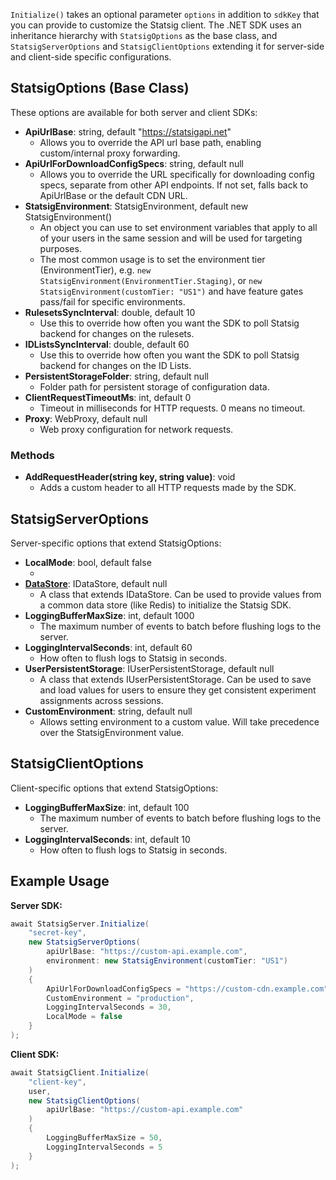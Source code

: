 
`Initialize()` takes an optional parameter `options` in addition to `sdkKey` that you can provide to customize the Statsig client. The .NET SDK uses an inheritance hierarchy with `StatsigOptions` as the base class, and `StatsigServerOptions` and `StatsigClientOptions` extending it for server-side and client-side specific configurations.

## StatsigOptions (Base Class)

These options are available for both server and client SDKs:

- **ApiUrlBase**: string, default "https://statsigapi.net"
  - Allows you to override the API url base path, enabling custom/internal proxy forwarding.
- **ApiUrlForDownloadConfigSpecs**: string, default null
  - Allows you to override the URL specifically for downloading config specs, separate from other API endpoints. If not set, falls back to ApiUrlBase or the default CDN URL.
- **StatsigEnvironment**: StatsigEnvironment, default new StatsigEnvironment()
  - An object you can use to set environment variables that apply to all of your users in the same session and will be used for targeting purposes.
  - The most common usage is to set the environment tier (EnvironmentTier), e.g. `new StatsigEnvironment(EnvironmentTier.Staging)`, or `new StatsigEnvironment(customTier: "US1")`
    and have feature gates pass/fail for specific environments.
- **RulesetsSyncInterval**: double, default 10
  - Use this to override how often you want the SDK to poll Statsig backend for changes on the rulesets.
- **IDListsSyncInterval**: double, default 60
  - Use this to override how often you want the SDK to poll Statsig backend for changes on the ID Lists.
- **PersistentStorageFolder**: string, default null
  - Folder path for persistent storage of configuration data.
- **ClientRequestTimeoutMs**: int, default 0
  - Timeout in milliseconds for HTTP requests. 0 means no timeout.
- **Proxy**: WebProxy, default null
  - Web proxy configuration for network requests.

### Methods

- **AddRequestHeader(string key, string value)**: void
  - Adds a custom header to all HTTP requests made by the SDK.

## StatsigServerOptions

Server-specific options that extend StatsigOptions:

- **LocalMode**: bool, default false
  - <LocalModeSnippet type="server" />
- [**DataStore**](#data-store): IDataStore, default null
  - A class that extends IDataStore. Can be used to provide values from a common data store (like Redis) to initialize the Statsig SDK.
- **LoggingBufferMaxSize**: int, default 1000
  - The maximum number of events to batch before flushing logs to the server.
- **LoggingIntervalSeconds**: int, default 60
  - How often to flush logs to Statsig in seconds.
- **UserPersistentStorage**: IUserPersistentStorage, default null
  - A class that extends IUserPersistentStorage. Can be used to save and load values for users to ensure they get consistent experiment assignments across sessions.
- **CustomEnvironment**: string, default null
  - Allows setting environment to a custom value. Will take precedence over the StatsigEnvironment value.

## StatsigClientOptions

Client-specific options that extend StatsigOptions:

- **LoggingBufferMaxSize**: int, default 100
  - The maximum number of events to batch before flushing logs to the server.
- **LoggingIntervalSeconds**: int, default 10
  - How often to flush logs to Statsig in seconds.

## Example Usage

**Server SDK:**

```csharp
await StatsigServer.Initialize(
    "secret-key",
    new StatsigServerOptions(
        apiUrlBase: "https://custom-api.example.com",
        environment: new StatsigEnvironment(customTier: "US1")
    )
    {
        ApiUrlForDownloadConfigSpecs = "https://custom-cdn.example.com",
        CustomEnvironment = "production",
        LoggingIntervalSeconds = 30,
        LocalMode = false
    }
);
```

**Client SDK:**

```csharp
await StatsigClient.Initialize(
    "client-key",
    user,
    new StatsigClientOptions(
        apiUrlBase: "https://custom-api.example.com"
    )
    {
        LoggingBufferMaxSize = 50,
        LoggingIntervalSeconds = 5
    }
);
```
